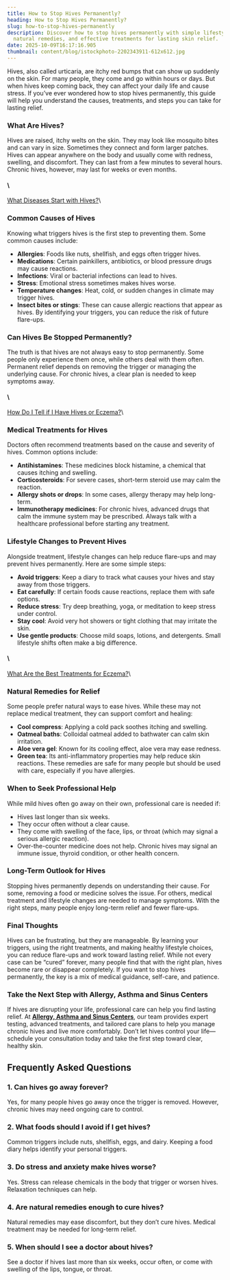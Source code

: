 ```yaml
---
title: How to Stop Hives Permanently?
heading: How to Stop Hives Permanently?
slug: how-to-stop-hives-permanently
description: Discover how to stop hives permanently with simple lifestyle tips,
  natural remedies, and effective treatments for lasting skin relief.
date: 2025-10-09T16:17:16.905
thumbnail: content/blog/istockphoto-2202343911-612x612.jpg
---
```

Hives, also called urticaria, are itchy red bumps that can show up suddenly on the skin. For many people, they come and go within hours or days. But when hives keep coming back, they can affect your daily life and cause stress. If you’ve ever wondered how to stop hives permanently, this guide will help you understand the causes, treatments, and steps you can take for lasting relief.

### What Are Hives?

Hives are raised, itchy welts on the skin. They may look like mosquito bites and can vary in size. Sometimes they connect and form larger patches. Hives can appear anywhere on the body and usually come with redness, swelling, and discomfort. They can last from a few minutes to several hours. Chronic hives, however, may last for weeks or even months.

#### \

[What Diseases Start with Hives?](https://www.aascmed.com/blog/what-diseases-start-with-hives/)\

### Common Causes of Hives

Knowing what triggers hives is the first step to preventing them. Some common causes include:

- **Allergies**: Foods like nuts, shellfish, and eggs often trigger hives.
- **Medications**: Certain painkillers, antibiotics, or blood pressure drugs may cause reactions.
- **Infections**: Viral or bacterial infections can lead to hives.
- **Stress**: Emotional stress sometimes makes hives worse.
- **Temperature changes**: Heat, cold, or sudden changes in climate may trigger hives.
- **Insect bites or stings**: These can cause allergic reactions that appear as hives. By identifying your triggers, you can reduce the risk of future flare-ups.

### Can Hives Be Stopped Permanently?

The truth is that hives are not always easy to stop permanently. Some people only experience them once, while others deal with them often. Permanent relief depends on removing the trigger or managing the underlying cause. For chronic hives, a clear plan is needed to keep symptoms away.

#### \

[How Do I Tell if I Have Hives or Eczema?](https://www.aascmed.com/blog/how-to-tell-if-you-have-hives-or-eczema/)\

### Medical Treatments for Hives

Doctors often recommend treatments based on the cause and severity of hives. Common options include:

- **Antihistamines**: These medicines block histamine, a chemical that causes itching and swelling.
- **Corticosteroids**: For severe cases, short-term steroid use may calm the reaction.
- **Allergy shots or drops**: In some cases, allergy therapy may help long-term.
- **Immunotherapy medicines**: For chronic hives, advanced drugs that calm the immune system may be prescribed. Always talk with a healthcare professional before starting any treatment.

### Lifestyle Changes to Prevent Hives

Alongside treatment, lifestyle changes can help reduce flare-ups and may prevent hives permanently. Here are some simple steps:

- **Avoid triggers**: Keep a diary to track what causes your hives and stay away from those triggers.
- **Eat carefully**: If certain foods cause reactions, replace them with safe options.
- **Reduce stress**: Try deep breathing, yoga, or meditation to keep stress under control.
- **Stay cool**: Avoid very hot showers or tight clothing that may irritate the skin.
- **Use gentle products**: Choose mild soaps, lotions, and detergents. Small lifestyle shifts often make a big difference.

#### \

[What Are the Best Treatments for Eczema?](https://www.aascmed.com/blog/best-treatments-for-eczema/)\

### Natural Remedies for Relief

Some people prefer natural ways to ease hives. While these may not replace medical treatment, they can support comfort and healing:

- **Cool compress**: Applying a cold pack soothes itching and swelling.
- **Oatmeal baths**: Colloidal oatmeal added to bathwater can calm skin irritation.
- **Aloe vera gel**: Known for its cooling effect, aloe vera may ease redness.
- **Green tea**: Its anti-inflammatory properties may help reduce skin reactions. These remedies are safe for many people but should be used with care, especially if you have allergies.

### When to Seek Professional Help

While mild hives often go away on their own, professional care is needed if:

- Hives last longer than six weeks.
- They occur often without a clear cause.
- They come with swelling of the face, lips, or throat (which may signal a serious allergic reaction).
- Over-the-counter medicine does not help. Chronic hives may signal an immune issue, thyroid condition, or other health concern.

### Long-Term Outlook for Hives

Stopping hives permanently depends on understanding their cause. For some, removing a food or medicine solves the issue. For others, medical treatment and lifestyle changes are needed to manage symptoms. With the right steps, many people enjoy long-term relief and fewer flare-ups.

### Final Thoughts

Hives can be frustrating, but they are manageable. By learning your triggers, using the right treatments, and making healthy lifestyle choices, you can reduce flare-ups and work toward lasting relief. While not every case can be “cured” forever, many people find that with the right plan, hives become rare or disappear completely. If you want to stop hives permanently, the key is a mix of medical guidance, self-care, and patience.

### Take the Next Step with Allergy, Asthma and Sinus Centers

If hives are disrupting your life, professional care can help you find lasting relief. At [**Allergy, Asthma and Sinus Centers**](https://www.aascmed.com/), our team provides expert testing, advanced treatments, and tailored care plans to help you manage chronic hives and live more comfortably. Don’t let hives control your life—schedule your consultation today and take the first step toward clear, healthy skin.

## Frequently Asked Questions

### **1. Can hives go away forever?**

Yes, for many people hives go away once the trigger is removed. However, chronic hives may need ongoing care to control.

### **2. What foods should I avoid if I get hives?**

Common triggers include nuts, shellfish, eggs, and dairy. Keeping a food diary helps identify your personal triggers.

### **3. Do stress and anxiety make hives worse?**

Yes. Stress can release chemicals in the body that trigger or worsen hives. Relaxation techniques can help.

### **4. Are natural remedies enough to cure hives?**

Natural remedies may ease discomfort, but they don’t cure hives. Medical treatment may be needed for long-term relief.

### **5. When should I see a doctor about hives?**

See a doctor if hives last more than six weeks, occur often, or come with swelling of the lips, tongue, or throat.
